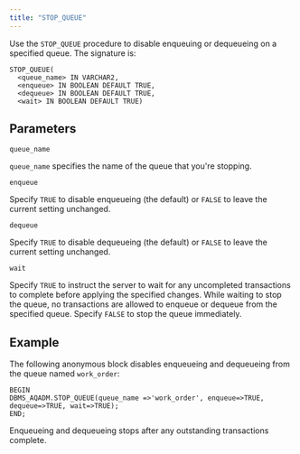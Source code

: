 ```yaml
---
title: "STOP_QUEUE"
---
```


Use the `STOP_QUEUE` procedure to disable enqueuing or dequeueing on a specified queue. The signature is:

```text
STOP_QUEUE(
  <queue_name> IN VARCHAR2,
  <enqueue> IN BOOLEAN DEFAULT TRUE,
  <dequeue> IN BOOLEAN DEFAULT TRUE,
  <wait> IN BOOLEAN DEFAULT TRUE)
```

## Parameters

`queue_name`

 `queue_name` specifies the name of the queue that you're stopping.

`enqueue`

 Specify `TRUE` to disable enqueueing (the default) or `FALSE` to leave the current setting unchanged.

`dequeue`

 Specify `TRUE` to disable dequeueing (the default) or `FALSE` to leave the current setting unchanged.

`wait`

 Specify `TRUE` to instruct the server to wait for any uncompleted transactions to complete before applying the specified changes. While waiting to stop the queue, no transactions are allowed to enqueue or dequeue from the specified queue. Specify `FALSE` to stop the queue immediately.

## Example

The following anonymous block disables enqueueing and dequeueing from the queue named `work_order`:

```text
BEGIN
DBMS_AQADM.STOP_QUEUE(queue_name =>'work_order', enqueue=>TRUE,
dequeue=>TRUE, wait=>TRUE);
END;
```

Enqueueing and dequeueing stops after any outstanding transactions complete.
